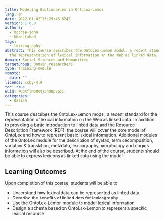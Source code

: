 ```yaml
---
title: Modeling Dictionaries in OntoLex-Lemon
lang: en
date: 2022-01-02T13:29:45.624Z
version: 1.0.0
authors:
  - mccrae-john
  - khan-fahad
tags:
  - lexicography
abstract: This course describes the OntoLex-Lemon model, a recent standard for
  the representation of lexical information on the Web as linked data.
domain: Social Sciences and Humanities
targetGroup: Domain researchers
type: training-module
remote:
  date: ""
licence: ccby-4.0
toc: true
uuid: XUpXflNpQ08j3hdNp7pSi
categories:
  - dariah
---
```



This course describes the OntoLex-Lemon model, a recent standard for the representation of lexical information on the Web as linked data. In addition to providing a basic introduction to linked data and the Resource Description Framework (RDF), the course will cover the core model of OntoLex and how to represent basic lexical information. Additional modules of the OntoLex module for the description of syntax, term decomposition, variation & translation, metadata, lexicography, morphology and corpus information will also be described. At the end of the course, students should be able to express lexicons as linked data using the model.

## Learning Outcomes

Upon completion of this course, students will be able to

- Understand how lexical data can be represented as linked data
- Describe the benefits of linked data for lexicography
- Use the OntoLex-Lemon module to model lexical information
- Design a schema based on OntoLex-Lemon to represent a specific lexical resource